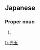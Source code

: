 ==Japanese==
{{ja-kanjitab|こ|たま|k2=だま|yomi=k|r=y}}

===Proper noun===
{{ja-pos|proper|こだま}}

# {{surname|lang=ja|sort=こだま}}

[[fr:児玉]]